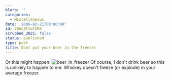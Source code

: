 ```yaml
---
blurb: ''
categories:
  - Miscellaneous
date: '2006-02-21T00:00:00'
id: 20eLZttwTIRX
scrubbed_2021: false
status: published
type: post
title: Dont put your beer in the freezer
---
```


Or this might happen:
![beer\_in\_freezer](http://www.alanwsmith.com/blog/wp-content/uploads/2006/02/20060205_222340a.jpg "beer_in_freezer")
Of course, I don't drink beer so this is unlikely to happen to me.
Whiskey doesn't freeze (or explode) in your average freezer.
